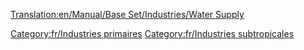 [[Translation:en/Manual/Base Set/Industries/Water Supply]]

{{fr/Industries|image=en/Watersupply.png|nom=Réserve d'eau
|climats=[[fr/Manual/Climat#Subtropical|Subtropical]]
|accepte=Rien
|produit=[[fr/Manual/Base Set/Cargos/Eau|Eau]]
|notes=Absent sous les autres [[fr/Manual/Climat|climats]]
}}

[[Category:fr/Industries primaires]]
[[Category:fr/Industries subtropicales]]